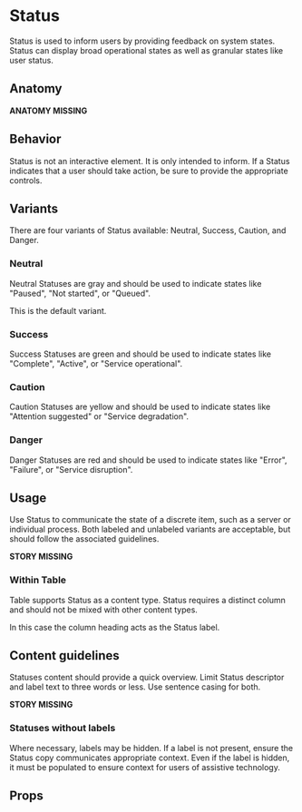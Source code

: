 
# Status

Status is used to inform users by providing feedback on system states. Status can display broad operational states as well as granular states like user status.

## Anatomy

**ANATOMY MISSING**

## Behavior

Status is not an interactive element. It is only intended to inform. If a Status indicates that a user should take action, be sure to provide the appropriate controls.

## Variants

There are four variants of Status available: Neutral, Success, Caution, and Danger.

### Neutral

Neutral Statuses are gray and should be used to indicate states like "Paused", "Not started", or "Queued".

This is the default variant.

<Canvas>
  <Story id="components-status--neutral" />
</Canvas>

### Success

Success Statuses are green and should be used to indicate states like "Complete", "Active", or "Service operational".

<Canvas>
  <Story id="components-status--success" />
</Canvas>

### Caution

Caution Statuses are yellow and should be used to indicate states like "Attention suggested" or "Service degradation".

<Canvas>
  <Story id="components-status--caution" />
</Canvas>

### Danger

Danger Statuses are red and should be used to indicate states like "Error", "Failure", or "Service disruption".

<Canvas>
  <Story id="components-status--danger" />
</Canvas>

## Usage

Use Status to communicate the state of a discrete item, such as a server or individual process. Both labeled and unlabeled variants are acceptable, but should follow the associated guidelines.

**STORY MISSING**

### Within Table

Table supports Status as a content type. Status requires a distinct column and should not be mixed with other content types.

In this case the column heading acts as the Status label.

## Content guidelines

Statuses content should provide a quick overview. Limit Status descriptor and label text to three words or less. Use sentence casing for both.

**STORY MISSING**

### Statuses without labels

Where necessary, labels may be hidden. If a label is not present, ensure the Status copy communicates appropriate context. Even if the label is hidden, it must be populated to ensure context for users of assistive technology.

<Canvas>
  <Story id="components-status--with-label-hidden" />
</Canvas>

## Props

<ArgsTable />

<ThemeTable componentThemeReducer={theme} />
